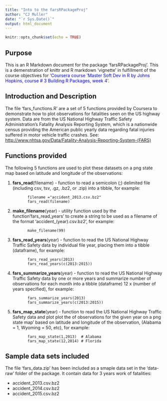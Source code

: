 ```yaml
---
title: "Into to the farsRPackageProj"
author: "CJ Muller"
date: "`r Sys.Date()`"
output: html_document
---
```


```r
knitr::opts_chunk$set(echo = TRUE)
```

## Purpose

This is an R Markdown document for the package 'farsRPackageProj'. This is a demenstration of knittr and R markdown 'vignette' in fulfillment of the course objectives for '<span style="color:blue">Coursera course 'Master Soft Dev in R by Johns Hopkins, course # 3 Building R Packages, week 4</span>'.


## Introduction and Description

The file 'fars_functions.R' are a set of 5 functions provided by Coursera to demonstrate how to plot observations for fatalities seen on the US highway system.  Data are from the US National Highway Traffic Safety Administration's Fatality Analysis Reporting System, which is a nationwide census providing the American public yearly data regarding fatal injuries suffered in motor vehicle traffic crashes. See: <http://www.nhtsa.gov/Data/Fatality-Analysis-Reporting-System-(FARS)>
 
## Functions provided

The following 5 functions are used to plot these datasets on a png state map based on latitude and longitude of the observations:


1. **fars_read**(filename) - function to read a semicolon (;) delimited file (including csv, tsv, .gz, .bz2, or .zip) into a tibble, for example:

```
          filename ="accident_2013.csv.bz2"
          fars_read(filename)
```

2. **make_filename**(year) - utility function used by the function'fars_read_years' to create a string to be used as a filename of the format 'accident_(year).csv.bz2', for example:

```
          make_filename(99)
```

3. **fars_read_years**(year) - function to read the US National Highway Traffic Safety data by individual file year, placing them into a tibble (dataframe), for example:

```
          fars_read_years(2013)
          fars_read_years(c(2013:2015))
```

4. **fars_summarize_years**(year) - function to read the US National Highway Traffic Safety data by one or more years and summarize number of observations for each month  into a tibble (dataframe) 12 x (number of years specified), for example:

```
          fars_summarize_years(2013)
          fars_summarize_years(c(2013:2015))
```    

5. **fars_map_state**(year) - function to read the US National Highway Traffic Safety data and plot plot the of observations for the given year on a png state map' based on latitude and longitude of the observation, (Alabama = 1, Wyoming = 50, etc), for example:

```
          fars_map_state(1,2013)  # Alabama
          fars_map_state(12,2014) # Florida
```  


## Sample data sets included

The file 'fars_data.zip' has been included as a smaple data set in the 'data-raw' folder of the package. It contain data for 3 years work of fatalities:

* accident_2013.csv.bz2
* accident_2014.csv.bz2
* accident_2015.csv.bz2

